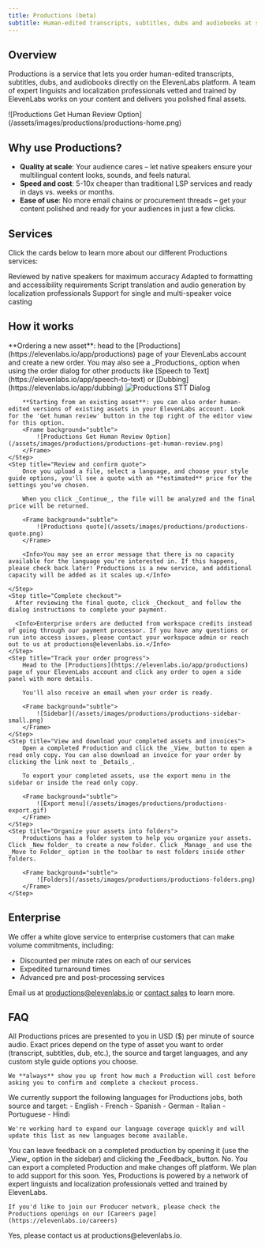 ```yaml
---
title: Productions (beta)
subtitle: Human-edited transcripts, subtitles, dubs and audiobooks at scale.
---
```


## Overview

Productions is a service that lets you order human-edited transcripts, subtitles, dubs, and audiobooks directly on the ElevenLabs platform. A team of expert linguists and localization professionals vetted and trained by ElevenLabs works on your content and delivers you polished final assets.

<Frame>
  ![Productions Get Human Review Option](/assets/images/productions/productions-home.png)
</Frame>

## Why use Productions?

- <b>Quality at scale</b>: Your audience cares – let native speakers ensure your multilingual
  content looks, sounds, and feels natural.
- <b>Speed and cost</b>: 5-10x cheaper than traditional LSP services and ready in days vs. weeks or
  months.
- <b>Ease of use</b>: No more email chains or procurement threads – get your content polished and
  ready for your audiences in just a few clicks.

## Services

Click the cards below to learn more about our different Productions services:

<CardGroup cols={2}>
  <Card title="Transcripts" icon="duotone pen-clip" href="/docs/services/productions/transcripts">
    Reviewed by native speakers for maximum accuracy
  </Card>
  <Card title="Subtitles" icon="duotone subtitles" href="/docs/services/productions/subtitles">
    Adapted to formatting and accessibility requirements
  </Card>
  <Card title="Dubs (coming soon)" icon="duotone microphone">
    Script translation and audio generation by localization professionals
  </Card>
  <Card title="Audiobooks (coming soon)" icon="duotone book">
    Support for single and multi-speaker voice casting
  </Card>
</CardGroup>

## How it works

<Steps>
    <Step title="Upload new files or select existing files">
        **Ordering a new asset**: head to the [Productions](https://elevenlabs.io/app/productions) page of your ElevenLabs account and create a new order. You may also see a _Productions_ option when using the order dialog for other products like [Speech to Text](https://elevenlabs.io/app/speech-to-text) or [Dubbing](https://elevenlabs.io/app/dubbing)
        <Frame background="subtle">
          <img src="/assets/images/productions/productions-stt-dialog.png" alt="Productions STT Dialog" />
        </Frame>

        **Starting from an existing asset**: you can also order human-edited versions of existing assets in your ElevenLabs account. Look for the 'Get human review' button in the top right of the editor view for this option.
        <Frame background="subtle">
            ![Productions Get Human Review Option](/assets/images/productions/productions-get-human-review.png)
        </Frame>
    </Step>
    <Step title="Review and confirm quote">
        Once you upload a file, select a language, and choose your style guide options, you'll see a quote with an **estimated** price for the settings you've chosen.

        When you click _Continue_, the file will be analyzed and the final price will be returned.

        <Frame background="subtle">
            ![Productions quote](/assets/images/productions/productions-quote.png)
        </Frame>

        <Info>You may see an error message that there is no capacity available for the language you're interested in. If this happens, please check back later! Productions is a new service, and additional capacity will be added as it scales up.</Info>

    </Step>
    <Step title="Complete checkout">
      After reviewing the final quote, click _Checkout_ and follow the dialog instructions to complete your payment.

      <Info>Enterprise orders are deducted from workspace credits instead of going through our payment processor. If you have any questions or run into access issues, please contact your workspace admin or reach out to us at productions@elevenlabs.io.</Info>
    </Step>
    <Step title="Track your order progress">
        Head to the [Productions](https://elevenlabs.io/app/productions) page of your ElevenLabs account and click any order to open a side panel with more details.

        You'll also receive an email when your order is ready.

        <Frame background="subtle">
            ![Sidebar](/assets/images/productions/productions-sidebar-small.png)
        </Frame>
    </Step>
    <Step title="View and download your completed assets and invoices">
        Open a completed Production and click the _View_ button to open a read only copy. You can also download an invoice for your order by clicking the link next to _Details_.

        To export your completed assets, use the export menu in the sidebar or inside the read only copy.

        <Frame background="subtle">
            ![Export menu](/assets/images/productions/productions-export.gif)
        </Frame>
    </Step>
    <Step title="Organize your assets into folders">
        Productions has a folder system to help you organize your assets. Click _New folder_ to create a new folder. Click _Manage_ and use the _Move to Folder_ option in the toolbar to nest folders inside other folders.

        <Frame background="subtle">
            ![Folders](/assets/images/productions/productions-folders.png)
        </Frame>
    </Step>

</Steps>

## Enterprise

We offer a white glove service to enterprise customers that can make volume commitments, including:

- Discounted per minute rates on each of our services
- Expedited turnaround times
- Advanced pre and post-processing services

Email us at productions@elevenlabs.io or [contact sales](https://elevenlabs.io/contact-sales) to learn more.

## FAQ

<AccordionGroup>
  <Accordion title="How much does it cost?">
    All Productions prices are presented to you in USD ($) per minute of source audio. Exact prices depend on the type of asset you want to order (transcript, subtitles, dub, etc.), the source and target languages, and any custom style guide options you choose.

    We **always** show you up front how much a Production will cost before asking you to confirm and complete a checkout process.

  </Accordion>
  <Accordion title="What languages do you support?">
    We currently support the following languages for Productions jobs, both source and target:
    - English
    - French
    - Spanish
    - German
    - Italian
    - Portuguese
    - Hindi

    We're working hard to expand our language coverage quickly and will update this list as new languages become available.

  </Accordion>
  <Accordion title="What if I'm not happy with the result?">
    You can leave feedback on a completed production by opening it (use the _View_ option in the sidebar) and clicking the _Feedback_ button.

  </Accordion>
  <Accordion title="Can I make changes once I receive the final version?">
    No. You can export a completed Production and make changes off platform. We plan to add support for this soon.

  </Accordion>
  <Accordion title="Are Productions jobs really done by humans?">
    Yes, Productions is powered by a network of expert linguists and localization professionals
    vetted and trained by ElevenLabs.

    If you'd like to join our Producer network, please check the Productions openings on our [Careers page](https://elevenlabs.io/careers)

  </Accordion>
  
  <Accordion title="I have specific requirements I'd like to discuss – is that possible?">
    Yes, please contact us at productions@elevenlabs.io.
  </Accordion>
</AccordionGroup>
